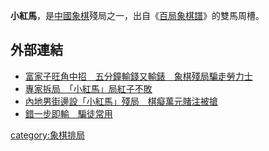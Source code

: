 {{otheruses|subject=中国象棋|other=小说|小红马}}
{{Xiangqi diagram|=
| tright
| 小紅馬
|  |cl|  |gd|  |  |  |  | 
|  |  |sl|  |  |hd|  |  |  
|  |  |  |  |  |hd|  |  |  
|  |  |  |  |  |  |  |  |  
|  |  |  |  |  |  |  |  |  
|  |  |  |  |  |  |  |  |  
|  |  |  |  |  |  |  |hl|rl
|  |  |  |  |  |  |  |  |  
|  |  |  |rd|  |  |  |  |  
|  |  |  |  |gl|cd|  |rd|  
| 1.　俥一進六　後馬退８<br/>2.　俥一平二　馬６退７<br/>3.　炮八平三　車４平７<br/>4.　傌二進三　車７退４<br/>5.　兵七進一　將４進１<br/>6.　俥二退九　車７退４<br/>7.　帥五平四　車７平３<br/>8.　俥二進八　將４進１<br/>9.　俥二平五　車３進９<br/>10.　帥四進一　車３平４
}}

'''小紅馬'''，是[[中國象棋|中國象棋]]殘局之一，出自《[[百局象棋譜|百局象棋譜]]》的雙馬周槽。

==外部連結==
*[http://hk.apple.nextmedia.com/news/art/20110105/14837076 富家子旺角中招　五分鐘輸錢又輸錶　象棋殘局騙走勞力士] {{Wayback|url=http://hk.apple.nextmedia.com/news/art/20110105/14837076 |date=20160304135917 }}
*[http://hk.apple.nextmedia.com/news/art/20110105/14837077 專家拆局　「小紅馬」局紅子不敗] {{Wayback|url=http://hk.apple.nextmedia.com/news/art/20110105/14837077 |date=20160304213527 }}
*[http://hk.apple.nextmedia.com/news/art/20140316/18658084 內地男街邊設「小紅馬」殘局　棋癡萬元賭注被搶] {{Wayback|url=http://hk.apple.nextmedia.com/news/art/20140316/18658084 |date=20140316165828 }}
*[http://hk.apple.nextmedia.com/news/art/20140316/18658086 錯一步即輸　騙徒常用] {{Wayback|url=http://hk.apple.nextmedia.com/news/art/20140316/18658086 |date=20140316170855 }}

{{ChineseChess}}
{{棋类小作品}}

[[category:象棋排局|category:象棋排局]]